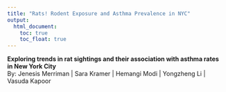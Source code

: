 ```yaml
---
title: "Rats! Rodent Exposure and Asthma Prevalence in NYC"
output: 
  html_document:
    toc: true
    toc_float: true
---
```


**Exploring trends in rat sightings and their association with asthma rates in New York City**  
By: Jenesis Merriman | Sara Kramer | Hemangi Modi | Yongzheng Li | Vasuda Kapoor